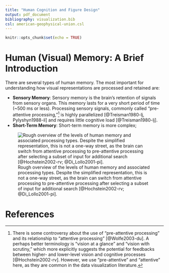 ```yaml
---
title: "Human Cognition and Figure Design"
output: pdf_document
bibliography: visualization.bib
csl: american-geophysical-union.csl
---
```


```r
knitr::opts_chunk$set(echo = TRUE)
```

# Human (Visual) Memory: A Brief Introduction

There are several types of human memory. The most important for understanding how visual representations are processed and retained are:

* **Sensory Memory**: Sensory memory is the brain's retention of signals from sensory organs. This memory lasts for a very short period of time (~500 ms or less). Processing sensory signals, commonly called "pre-attentive processing,"^[There is some controversy about the use of "pre-attentive processing" and its relationship to "attentive processing" [@Wolfe2003-du]. A perhaps better terminology is "vision at a glance" and "vision with scrutiny," which more explicitly suggests the potential for feedbacks between higher- and lower-level vision and cognitive processes [@Hochstein2002-rv]. However, we use "pre-attentive" and "attentive" here, as they are common in the data visualization literature.] is highly parallelized [@Treisman1980-lj, Pylyshyn1988-il] and requires little cognitive load [@Treisman1980-lj]. 
* **Short-Term Memory**: Short-term memory is more complex; 


![Rough overview of the levels of human memory and associated processing types. Despite the simplified representation, this is not a one-way street, as the brain can switch from attentive processing to pre-attentive processing after selecting a subset of input for additional search [@Hochstein2002-rv; @Di_Lollo2001-pi].](memory.png)



# References

